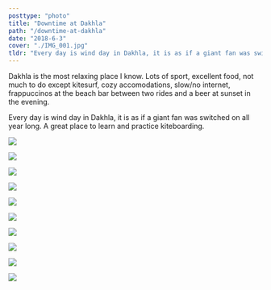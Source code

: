 ```yaml
---
posttype: "photo"
title: "Downtime at Dakhla"
path: "/downtime-at-dakhla"
date: "2018-6-3"
cover: "./IMG_001.jpg"
tldr: "Every day is wind day in Dakhla, it is as if a giant fan was switched on all year long. A great place to learn and practice kiteboarding."
---
```



Dakhla is the most relaxing place I know. Lots of sport, excellent food, not much to do except kitesurf, cozy accomodations, slow/no  internet, frappuccinos at the beach bar between two rides and a beer at sunset in the evening.

Every day is wind day in Dakhla, it is as if a giant fan was switched on all year long. A great place to learn and practice kiteboarding.

![](./IMG_002.jpg)

![](./IMG_003.jpg)

![](./IMG_004.jpg)

![](./IMG_005.jpg)

![](./IMG_006.jpg)

![](./IMG_007.jpg)

![](./IMG_008.jpg)

![](./IMG_009.jpg)

![](./IMG_010.jpg)

![](./IMG_011.jpg)
